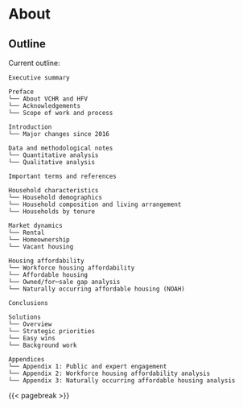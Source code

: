 # About {.unnumbered}

## Outline

Current outline:

```
Executive summary

Preface
└── About VCHR and HFV
└── Acknowledgements
└── Scope of work and process

Introduction
└── Major changes since 2016

Data and methodological notes
└── Quantitative analysis
└── Qualitative analysis

Important terms and references

Household characteristics
└── Household demographics
└── Household composition and living arrangement
└── Households by tenure

Market dynamics
└── Rental
└── Homeownership
└── Vacant housing

Housing affordability
└── Workforce housing affordability
└── Affordable housing
└── Owned/for─sale gap analysis
└── Naturally occurring affordable housing (NOAH)

Conclusions

Solutions
└── Overview
└── Strategic priorities
└── Easy wins
└── Background work

Appendices
└── Appendix 1: Public and expert engagement
└── Appendix 2: Workforce housing affordability analysis
└── Appendix 3: Naturally occurring affordable housing analysis
```

<!-- Revised outline? -->

<!-- ``` -->
<!-- Executive summary -->

<!-- Preface -->
<!-- └── About VCHR and HFV -->
<!-- └── Acknowledgements -->
<!-- └── Scope of work and process -->

<!-- Introduction -->
<!-- └── Major changes since 2016 -->
<!-- └── Data and methodological notes -->
<!--   └── Quantitative analysis -->
<!--   └── Qualitative analysis -->
<!-- └── Important terms and references -->

<!-- Household characteristics -->
<!-- └── Household demographics -->
<!-- └── Household composition and living arrangement -->
<!-- └── Households by tenure -->

<!-- Market dynamics -->
<!-- └── Rental -->
<!-- └── Homeownership -->
<!-- └── Vacant housing -->

<!-- Housing affordability -->
<!-- └── Workforce housing affordability -->
<!-- └── Affordable housing -->
<!-- └── Owned/for-sale gap analysis -->
<!-- └── Naturally occurring affordable housing (NOAH) -->

<!-- Conclusions -->

<!-- Solutions -->
<!-- └── Overview -->
<!-- └── Strategic priorities -->
<!-- └── Easy wins -->
<!-- └── Background work -->

<!-- Appendices -->
<!-- └── Appendix 1: Public and expert engagement -->
<!-- └── Appendix 2: Workforce housing affordability analysis -->
<!-- └── Appendix 3: Naturally occurring affordable housing analysis -->
<!-- ``` -->

{{< pagebreak >}}